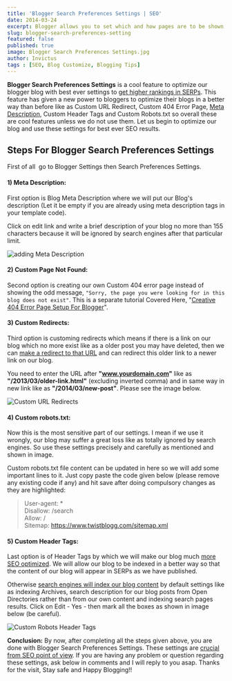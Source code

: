 ```yaml
---
title: 'Blogger Search Preferences Settings | SEO'
date: 2014-03-24
excerpt: Blogger allows you to set which and how pages are to be shown in search results through Search Preferences Settings. We will customize search settings for best seo results.
slug: blogger-search-preferences-setting
featured: false
published: true
image: Blogger Search Preferences Settings.jpg
author: Invictus
tags : [SEO, Blog Customize, Blogging Tips]
---
```


**Blogger Search Preferences Settings** is a cool feature to optimize our blogger blog with best ever settings to [get higher rankings in SERPs](https://www.twistblogg.com/2014/03/seo-top-5-link-building-methods.html). This feature has given a new power to bloggers to optimize their blogs in a better way than before like as Custom URL Redirect, Custom 404 Error Page, [Meta Description](https://www.twistblogg.com/2014/01/How-To-Add-Meta-Tags-To-Blogger-Posts.html), Custom Header Tags and Custom Robots.txt so overall these are cool features unless we do not use them. Let us begin to optimize our blog and use these settings for best ever SEO results.  
  

## Steps For Blogger Search Preferences Settings


First of all  go to Blogger Settings then Search Preferences Settings.

  
#### 1) Meta Description:   


First option is Blog Meta Description where we will put our Blog's description (Let it be empty if you are already using meta description tags in your template code).  
  
Click on edit link and write a brief description of your blog no more than 155 characters because it will be ignored by search engines after that particular limit.  
  

<Image src="adding Meta Description.PNG" alt="adding Meta Description" />
  

  

#### 2) Custom Page Not Found:  


Second option is creating our own Custom 404 error page instead of showing the odd message, `"Sorry, the page you were looking for in this blog does not exist"`. This is a separate tutorial Covered Here, "[Creative 404 Error Page Setup For Blogger](https://www.twistblogg.com/2014/03/creative-404-error-page-setup-for-blogger-blog.html)".

  

#### 3) Custom Redirects:   


Third option is customing redirects which means if there is a link on our blog which no more exist like as a older post you may have deleted, then we can [make a redirect to that URL](https://www.twistblogg.com/2014/01/How-To-Redirect-A-URL-To-Another-URL-In-Blogger.html) and can redirect this older link to a newer link on our blog.  
  
You need to enter the URL after **"www.yourdomain.com"** like as **"/2013/03/older-link.html"** (excluding inverted comma) and in same way in new link like as **"/2014/03/new-post"**. Please see the image below.  
  

<Image src="Custom URL Redirects.PNG" alt="Custom URL Redirects" />

  

#### 4) Custom robots.txt:   


Now this is the most sensitive part of our settings. I mean if we use it wrongly, our blog may suffer a great loss like as totally ignored by search engines. So use these settings precisely and carefully as mentioned and shown in image.  
  
Custom robots.txt file content can be updated in here so we will add some important lines to it. Just copy paste the code given below (please remove any existing code if any) and hit save after doing compulsory changes as they are highlighted:


> User-agent: \*     
> Disallow: /search     
> Allow: /   
> Sitemap: https://www.twistblogg.com/sitemap.xml

  

  

#### 5) Custom Header Tags: 


Last option is of Header Tags by which we will make our blog much [more SEO optimized](https://www.twistblogg.com/2014/02/top-5-free-seo-testing-tools.html). We will allow our blog to be indexed in a better way so that the content of our blog will appear in SERPs as we have published.  

Otherwise [search engines will index our blog content](https://www.twistblogg.com/2014/01/how-to-get-google-to-index-new-blog-site-articles-quickly.html) by default settings like as indexing Archives, search description for our blog posts from Open Directories rather than from our own content and indexing search pages results. Click on Edit - Yes - then mark all the boxes as shown in image below (be careful).  
  

<Image src="Custom Robots Header Tags.PNG" alt="Custom Robots Header Tags" />
  

**Conclusion:** By now, after completing all the steps given above, you are done with Blogger Search Preferences Settings. These settings are [crucial from SEO point of view](https://www.twistblogg.com/2015/10/killer-seo-guides-for-newbie-blogger.html). If you are having any problem or question regarding these settings, ask below in comments and I will reply to you asap. Thanks for the visit, Stay safe and Happy Blogging!!